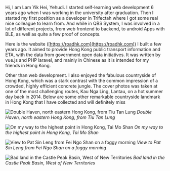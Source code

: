 Hi, I am Lam Yik Hei, Yehudi. I started self-learning web development 6 years ago when I was working in the university after graduation. Then I started my first position as a developer in Trifectah where I got some real nice colleague to learn from. And while in QBS System, I was involved in a lot of different projects, from web frontend to backend, to android Apps with BLE, as well as quite a few proof of concepts.

Here is the website ([https://roadhk.com](https://roadhk.com)) I built a few years ago. It aimed to provide Hong Kong public transport information and ETA, with the data from government open data initiatives. It was written by vue.js and PHP laravel, and mainly in Chinese as it is intended for my friends in Hong Kong.

Other than web development. I also enjoyed the fabulous countryside of Hong Kong, which was a stark contrast with the common impression of a crowded, highly efficient concrete jungle. The cover photos was taken at one of the most challenging routes, Kau Nga Ling, Lantau, on a hot summer day back in 2014. Below are some other remarkable countryside landmark in Hong Kong that I have collected and will definitely miss

![Double Haven, north eastern Hong Kong, from Tiu Tan Lung](https://roadhk.com/images/resized-IMG_1149.jpg)
*Double Haven, north eastern Hong Kong, from Tiu Tan Lung*

![On my way to the highest point in Hong Kong, Tai Mo Shan](https://roadhk.com/images/resized-IMG_1017a.jpg)
*On my way to the highest point in Hong Kong, Tai Mo Shan*

![View to Pat Sin Leng from Fei Ngo Shan on a foggy morning](https://roadhk.com/images/resized-IMG_5620.CR2.jpg)
*View to Pat Sin Leng from Fei Ngo Shan on a foggy morning*

![Bad land in the Castle Peak Basin, West of New Territories](https://roadhk.com/images/resized-castle-peak-basin-apr-2022.jpg)
*Bad land in the Castle Peak Basin, West of New Territories*
